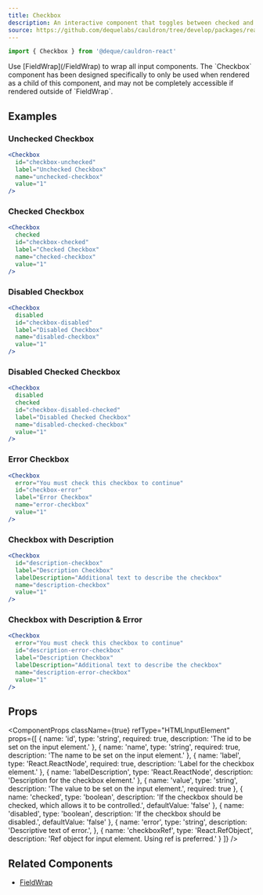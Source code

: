 ```yaml
---
title: Checkbox
description: An interactive component that toggles between checked and unchecked states.
source: https://github.com/dequelabs/cauldron/tree/develop/packages/react/src/components/Checkbox/index.tsx
---
```



```js
import { Checkbox } from '@deque/cauldron-react'
```

<Note>
  Use [FieldWrap](/FieldWrap) to wrap all input components. The `Checkbox` component has been designed specifically to only be used when rendered as a child of this component, and may not be completely accessible if rendered outside of `FieldWrap`.
</Note>

## Examples

### Unchecked Checkbox

```jsx example
<Checkbox
  id="checkbox-unchecked"
  label="Unchecked Checkbox"
  name="unchecked-checkbox"
  value="1"
/>
```

### Checked Checkbox

```jsx example
<Checkbox
  checked
  id="checkbox-checked"
  label="Checked Checkbox"
  name="checked-checkbox"
  value="1"
/>
```

### Disabled Checkbox

```jsx example
<Checkbox
  disabled
  id="checkbox-disabled"
  label="Disabled Checkbox"
  name="disabled-checkbox"
  value="1"
/>
```

### Disabled Checked Checkbox

```jsx example
<Checkbox
  disabled
  checked
  id="checkbox-disabled-checked"
  label="Disabled Checked Checkbox"
  name="disabled-checked-checkbox"
  value="1"
/>
```

### Error Checkbox

```jsx example
<Checkbox
  error="You must check this checkbox to continue"
  id="checkbox-error"
  label="Error Checkbox"
  name="error-checkbox"
  value="1"
/>
```

### Checkbox with Description

```jsx example
<Checkbox
  id="description-checkbox"
  label="Description Checkbox"
  labelDescription="Additional text to describe the checkbox"
  name="description-checkbox"
  value="1"
/>
```

### Checkbox with Description & Error

```jsx example
<Checkbox
  error="You must check this checkbox to continue"
  id="description-error-checkbox"
  label="Description Checkbox"
  labelDescription="Additional text to describe the checkbox"
  name="description-error-checkbox"
  value="1"
/>
```

## Props

<ComponentProps
  className={true}
  refType="HTMLInputElement"
  props={[
    {
      name: 'id',
      type: 'string',
      required: true,
      description: 'The id to be set on the input element.'
    },
    {
      name: 'name',
      type: 'string',
      required: true,
      description: 'The name to be set on the input element.'
    },
    {
      name: 'label',
      type: 'React.ReactNode',
      required: true,
      description: 'Label for the checkbox element.'
    },
    {
      name: 'labelDescription',
      type: 'React.ReactNode',
      description: 'Description for the checkbox element.'
    },
    {
      name: 'value',
      type: 'string',
      description: 'The value to be set on the input element.',
      required: true
    },
    {
      name: 'checked',
      type: 'boolean',
      description: 'If the checkbox should be checked, which allows it to be controlled.',
      defaultValue: 'false'
    },
    {
      name: 'disabled',
      type: 'boolean',
      description: 'If the checkbox should be disabled.',
      defaultValue: 'false'
    },
    {
      name: 'error',
      type: 'string',
      description: 'Descriptive text of error.',
    },
    {
      name: 'checkboxRef',
      type: 'React.RefObject<HTMLInputElement>',
      description: 'Ref object for input element. Using ref is preferred.'
    }
  ]}
/>

## Related Components

- [FieldWrap](/FieldWrap)